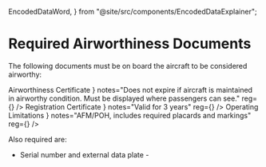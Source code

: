   EncodedDataWord,
} from "@site/src/components/EncodedDataExplainer";

# Required Airworthiness Documents

The following documents must be on board the aircraft to be considered
airworthy:

<Acronym>
  <AcronymRow
    letter="A"
    title={
      <Link href="/topics/regulations/airworthiness/certificate">
        Airworthiness Certificate
      </Link>
    }
    notes="Does not expire if aircraft is maintained in airworthy condition. Must be displayed where passengers can see."
    reg={<Reg part="91.203" />}
  />
  <AcronymRow
    letter="R"
    title={
      <Link href="/topics/regulations/airworthiness/registration">
        Registration Certificate
      </Link>
    }
    notes="Valid for 3 years"
    reg={<Reg part="91.203" />}
  />
  <AcronymRow
    letter="R"
    title="FCC Radio Station License"
    notes="Required for flights outside the U.S."
  />
  <AcronymRow
    letter="O"
    title={
      <Link href="/topics/regulations/airworthiness/afms">
        Operating Limitations
      </Link>
    }
    notes="AFM/POH, includes required placards and markings"
    reg={<Reg part="91.9" />}
  />
  <AcronymRow letter="W" title="Weight and Balance information" />
</Acronym>

Also required are:

- Serial number and external data plate - <Reg part="45.11" />
